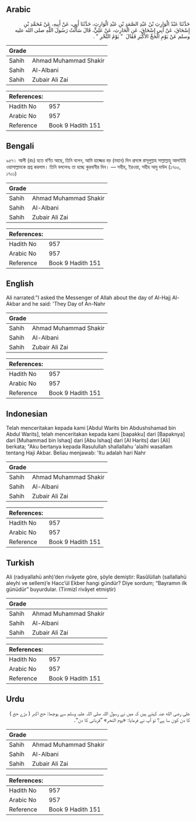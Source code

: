 ## Arabic


<div dir="rtl" lang="ar" style={{fontSize:'larger',backgroundColor:'#f8f9fa',padding:20}}>
حَدَّثَنَا عَبْدُ الْوَارِثِ بْنُ عَبْدِ الصَّمَدِ بْنِ عَبْدِ الْوَارِثِ، حَدَّثَنَا أَبِي، عَنْ أَبِيهِ، عَنْ مُحَمَّدِ بْنِ إِسْحَاقَ، عَنْ أَبِي إِسْحَاقَ، عَنِ الْحَارِثِ، عَنْ عَلِيٍّ، قَالَ سَأَلْتُ رَسُولَ اللَّهِ صلى الله عليه وسلم عَنْ يَوْمِ الْحَجِّ الأَكْبَرِ فَقَالَ ‏ "‏ يَوْمُ النَّحْرِ ‏"‏ ‏.‏
</div>
<div style={{backgroundColor:'#f8f9fa',padding:20, marginBottom: 10}}><table> <thead> <tr> <th>Grade</th> <th></th> </tr> </thead> <tbody> <tr><td>Sahih</td><td>Ahmad Muhammad Shakir</td></tr><tr><td>Sahih</td><td>Al-Albani</td></tr><tr><td>Sahih</td><td>Zubair Ali Zai</td></tr></tbody></table><table> <thead> <tr> <th>References:</th> <th></th> </tr> </thead> <tbody><tr><td>Hadith No</td><td>957</td></tr><tr><td>Arabic No</td><td>957</td></tr><tr><td>Reference</td><td>Book 9 Hadith 151</td></tr></tbody></table></div>

## Bengali


<div dir="ltr" lang="bn" style={{fontSize:'larger',backgroundColor:'#f8f9fa',padding:20}}>
৯৫৭। আলী (রাঃ) হতে বর্ণিত আছে, তিনি বলেন, আমি হাজ্জের বড় (মহান) দিন প্রসঙ্গে রাসূলুল্লাহ সাল্লাল্লাহু আলাইহি ওয়াসাল্লামকে প্রশ্ন করলাম। তিনি বললেনঃ তা হচ্ছে কুরবানীর দিন। — সহীহ, ইরওয়া, সহীহ আবু দাউদ (১৭০০, ১৭০১)
</div>
<div style={{backgroundColor:'#f8f9fa',padding:20, marginBottom: 10}}><table> <thead> <tr> <th>Grade</th> <th></th> </tr> </thead> <tbody> <tr><td>Sahih</td><td>Ahmad Muhammad Shakir</td></tr><tr><td>Sahih</td><td>Al-Albani</td></tr><tr><td>Sahih</td><td>Zubair Ali Zai</td></tr></tbody></table><table> <thead> <tr> <th>References:</th> <th></th> </tr> </thead> <tbody><tr><td>Hadith No</td><td>957</td></tr><tr><td>Arabic No</td><td>957</td></tr><tr><td>Reference</td><td>Book 9 Hadith 151</td></tr></tbody></table></div>

## English


<div dir="ltr" lang="en" style={{fontSize:'larger',backgroundColor:'#f8f9fa',padding:20}}>
Ali narrated:"I asked the Messenger of Allah about the day of Al-Hajj Al-Akbar and he said: 'They Day of An-Nahr
</div>
<div style={{backgroundColor:'#f8f9fa',padding:20, marginBottom: 10}}><table> <thead> <tr> <th>Grade</th> <th></th> </tr> </thead> <tbody> <tr><td>Sahih</td><td>Ahmad Muhammad Shakir</td></tr><tr><td>Sahih</td><td>Al-Albani</td></tr><tr><td>Sahih</td><td>Zubair Ali Zai</td></tr></tbody></table><table> <thead> <tr> <th>References:</th> <th></th> </tr> </thead> <tbody><tr><td>Hadith No</td><td>957</td></tr><tr><td>Arabic No</td><td>957</td></tr><tr><td>Reference</td><td>Book 9 Hadith 151</td></tr></tbody></table></div>

## Indonesian


<div dir="ltr" lang="id" style={{fontSize:'larger',backgroundColor:'#f8f9fa',padding:20}}>
Telah menceritakan kepada kami [Abdul Warits bin Abdushshamad bin Abdul Warits], telah menceritakan kepada kami [bapakku] dari [Bapaknya] dari [Muhammad bin Ishaq] dari [Abu Ishaq] dari [Al Harits] dari [Ali] berkata; "Aku bertanya kepada Rasulullah shallallahu 'alaihi wasallam tentang Haji Akbar. Beliau menjawab: 'Itu adalah hari Nahr
</div>
<div style={{backgroundColor:'#f8f9fa',padding:20, marginBottom: 10}}><table> <thead> <tr> <th>Grade</th> <th></th> </tr> </thead> <tbody> <tr><td>Sahih</td><td>Ahmad Muhammad Shakir</td></tr><tr><td>Sahih</td><td>Al-Albani</td></tr><tr><td>Sahih</td><td>Zubair Ali Zai</td></tr></tbody></table><table> <thead> <tr> <th>References:</th> <th></th> </tr> </thead> <tbody><tr><td>Hadith No</td><td>957</td></tr><tr><td>Arabic No</td><td>957</td></tr><tr><td>Reference</td><td>Book 9 Hadith 151</td></tr></tbody></table></div>

## Turkish


<div dir="ltr" lang="tr" style={{fontSize:'larger',backgroundColor:'#f8f9fa',padding:20}}>
Ali (radıyallahü anh)’den rivâyete göre, şöyle demiştir: Rasûlüllah (sallallahü aleyhi ve sellem)’e Hacc’ül Ekber hangi gündür? Diye sordum; “Bayramın ilk günüdür” buyurdular. (Tirmizî rivâyet etmiştir)
</div>
<div style={{backgroundColor:'#f8f9fa',padding:20, marginBottom: 10}}><table> <thead> <tr> <th>Grade</th> <th></th> </tr> </thead> <tbody> <tr><td>Sahih</td><td>Ahmad Muhammad Shakir</td></tr><tr><td>Sahih</td><td>Al-Albani</td></tr><tr><td>Sahih</td><td>Zubair Ali Zai</td></tr></tbody></table><table> <thead> <tr> <th>References:</th> <th></th> </tr> </thead> <tbody><tr><td>Hadith No</td><td>957</td></tr><tr><td>Arabic No</td><td>957</td></tr><tr><td>Reference</td><td>Book 9 Hadith 151</td></tr></tbody></table></div>

## Urdu


<div dir="rtl" lang="ur" style={{fontSize:'larger',backgroundColor:'#f8f9fa',padding:20}}>
علی رضی الله عنہ کہتے ہیں کہ میں نے رسول اللہ صلی اللہ علیہ وسلم سے پوچھا: حج اکبر ( بڑے حج ) کا دن کون سا ہے؟ تو آپ نے فرمایا: «یوم النحر» ”قربانی کا دن“۔
</div>
<div style={{backgroundColor:'#f8f9fa',padding:20, marginBottom: 10}}><table> <thead> <tr> <th>Grade</th> <th></th> </tr> </thead> <tbody> <tr><td>Sahih</td><td>Ahmad Muhammad Shakir</td></tr><tr><td>Sahih</td><td>Al-Albani</td></tr><tr><td>Sahih</td><td>Zubair Ali Zai</td></tr></tbody></table><table> <thead> <tr> <th>References:</th> <th></th> </tr> </thead> <tbody><tr><td>Hadith No</td><td>957</td></tr><tr><td>Arabic No</td><td>957</td></tr><tr><td>Reference</td><td>Book 9 Hadith 151</td></tr></tbody></table></div>